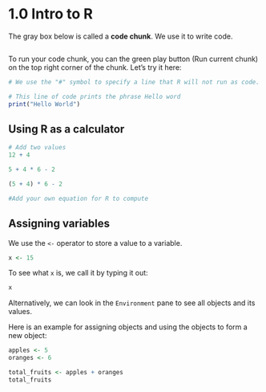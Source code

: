 # 1.0 Intro to R

The gray box below is called a **code chunk**. We use it to write code.

```r

```

To run your code chunk, you can the green play button (Run current chunk) on the top right corner of the chunk. Let's try it here:

```r
# We use the "#" symbol to specify a line that R will not run as code. You can use it to write notes! Example below:

# This line of code prints the phrase Hello word
print("Hello World")
```

## Using R as a calculator

```r
# Add two values
12 + 4 
```

```r
5 + 4 * 6 - 2
```

```r
(5 + 4) * 6 - 2
```

```r
#Add your own equation for R to compute


```

## Assigning variables

We use the `<-` operator to store a value to a variable.

```r
x <- 15
```

To see what `x` is, we call it by typing it out:

```r
x
```

Alternatively, we can look in the `Environment` pane to see all objects and its values.

Here is an example for assigning objects and using the objects to form a new object:

```r
apples <- 5
oranges <- 6

total_fruits <- apples + oranges
total_fruits
```
